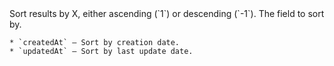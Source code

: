 
<Parameter name="sort[X]" type="1 | -1" required={false}>
  Sort results by X, either ascending (`1`) or descending (`-1`).

  <Parameter name="X" in="path" type="'createdAt' | 'updatedAt'" required={true}>
    The field to sort by.

    * `createdAt` — Sort by creation date.
    * `updatedAt` — Sort by last update date.

  </Parameter>

</Parameter>
